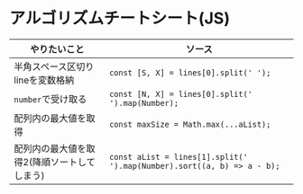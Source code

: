 # アルゴリズムチートシート(JS)
|やりたいこと|ソース|
|---|---|
|半角スペース区切りlineを変数格納|`const [S, X] = lines[0].split(' ');`|
|`number`で受け取る|`const [N, X] = lines[0].split(' ').map(Number);`|
|配列内の最大値を取得|`const maxSize = Math.max(...aList);`|
|配列内の最大値を取得2(降順ソートしてしまう)|`const aList = lines[1].split(' ').map(Number).sort((a, b) => a - b);`|

